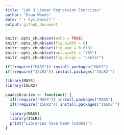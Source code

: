 ```yaml
---
title: "Lab 3 Linear Regression Exercises"
author: "Evan Woods"
date: "`r Sys.Date()`"
output: github_document
---
```


```r
knitr::opts_chunk$set(echo = TRUE)
knitr::opts_chunk$set(fig.width = 6)
knitr::opts_chunk$set(fig.asp = 0.618)
knitr::opts_chunk$set(out.width = "70%")
knitr::opts_chunk$set(fig.align = "center")
```

```r
if(!require("MASS")) install.packages("MASS")
if(!require("ISLR2")) install.packages("ISLR2`")

library(MASS)
library(ISLR2)
```

```r
LoadLibraries <- function() {
  if(!require("MASS")) install.packages("MASS")
  if(!require("ISLR2")) install.packages("ISLR2`")

  library(MASS)
  library(ISLR2)
  print("Libraries have been loaded!")
}
```

